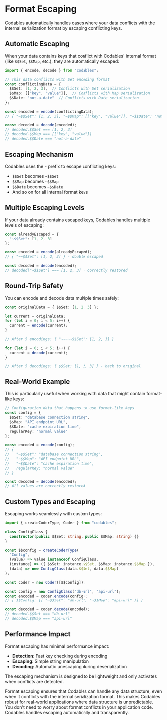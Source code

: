 
# Format Escaping

Codables automatically handles cases where your data conflicts with the internal serialization format by escaping conflicting keys.

## Automatic Escaping

When your data contains keys that conflict with Codables' internal format (like `$$Set`, `$$Map`, etc.), they are automatically escaped:

```typescript
import { encode, decode } from "codables";

// This data conflicts with Set encoding format
const conflictingData = {
  $$Set: [1, 2, 3],  // Conflicts with Set serialization
  $$Map: [["key", "value"]],  // Conflicts with Map serialization
  $$Date: "not-a-date"  // Conflicts with Date serialization
};

const encoded = encode(conflictingData);
// { "~$$Set": [1, 2, 3], "~$$Map": [["key", "value"]], "~$$Date": "not-a-date" }

const decoded = decode(encoded);
// decoded.$$Set === [1, 2, 3]
// decoded.$$Map === [["key", "value"]]
// decoded.$$Date === "not-a-date"
```

## Escaping Mechanism

Codables uses the `~` prefix to escape conflicting keys:

- `$$Set` becomes `~$$Set`
- `$$Map` becomes `~$$Map`
- `$$Date` becomes `~$$Date`
- And so on for all internal format keys

## Multiple Escaping Levels

If your data already contains escaped keys, Codables handles multiple levels of escaping:

```typescript
const alreadyEscaped = {
  "~$$Set": [1, 2, 3]
};

const encoded = encode(alreadyEscaped);
// { "~~$$Set": [1, 2, 3] } - double escaped

const decoded = decode(encoded);
// decoded["~$$Set"] === [1, 2, 3] - correctly restored
```

## Round-Trip Safety

You can encode and decode data multiple times safely:

```typescript
const originalData = { $$Set: [1, 2, 3] };

let current = originalData;
for (let i = 0; i < 5; i++) {
  current = encode(current);
}

// After 5 encodings: { "~~~~~$$Set": [1, 2, 3] }

for (let i = 0; i < 5; i++) {
  current = decode(current);
}

// After 5 decodings: { $$Set: [1, 2, 3] } - back to original
```

## Real-World Example

This is particularly useful when working with data that might contain format-like keys:

```typescript
// Configuration data that happens to use format-like keys
const config = {
  $$Set: "database connection string",
  $$Map: "API endpoint URL", 
  $$Date: "cache expiration time",
  regularKey: "normal value"
};

const encoded = encode(config);
// {
//   "~$$Set": "database connection string",
//   "~$$Map": "API endpoint URL",
//   "~$$Date": "cache expiration time", 
//   regularKey: "normal value"
// }

const decoded = decode(encoded);
// All values are correctly restored
```

## Custom Types and Escaping

Escaping works seamlessly with custom types:

```typescript
import { createCoderType, Coder } from "codables";

class ConfigClass {
  constructor(public $$Set: string, public $$Map: string) {}
}

const $$config = createCoderType(
  "Config",
  (value) => value instanceof ConfigClass,
  (instance) => ({ $$Set: instance.$$Set, $$Map: instance.$$Map }),
  (data) => new ConfigClass(data.$$Set, data.$$Map)
);

const coder = new Coder([$$config]);

const config = new ConfigClass("db-url", "api-url");
const encoded = coder.encode(config);
// { $$Config: [{ "~$$Set": "db-url", "~$$Map": "api-url" }] }

const decoded = coder.decode(encoded);
// decoded.$$Set === "db-url"
// decoded.$$Map === "api-url"
```

## Performance Impact

Format escaping has minimal performance impact:

- **Detection**: Fast key checking during encoding
- **Escaping**: Simple string manipulation
- **Decoding**: Automatic unescaping during deserialization

The escaping mechanism is designed to be lightweight and only activates when conflicts are detected.

<Callout type="info">
Format escaping ensures that Codables can handle any data structure, even when it conflicts with the internal serialization format. This makes Codables robust for real-world applications where data structure is unpredictable.
</Callout>

<Callout type="tip">
You don't need to worry about format conflicts in your application code. Codables handles escaping automatically and transparently.
</Callout>
